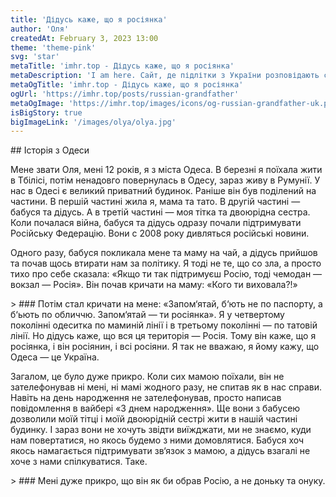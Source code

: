 ```yaml
---
title: 'Дідусь каже, що я росіянка'
author: 'Оля'
createdAt: February 3, 2023 13:00
theme: 'theme-pink'
svg: 'star'
metaTitle: 'imhr.top - Дідусь каже, що я росіянка'
metaDescription: 'I am here. Сайт, де підлітки з України розповідають свої історії.'
metaOgTitle: 'imhr.top - Дідусь каже, що я росіянка'
ogUrl: 'https://imhr.top/posts/russian-grandfather'
metaOgImage: 'https://imhr.top/images/icons/og-russian-grandfather-uk.png'
isBigStory: true
bigImageLink: '/images/olya/olya.jpg'
---
```


<Heading img="/images/olya/olya.jpg" />

<Medium>
  ## Історія з Одеси

  Мене звати Оля, мені 12 років, я з міста Одеса. В березні я поїхала жити в Тбілісі, потім ненадовго повернулась в Одесу, зараз живу в Румунії. 
  У нас в Одесі є великий приватний будинок. Раніше він був поділений на частини. В першій частині жила я, мама та тато. В другій частині — бабуся та дідусь. А в третій частині — моя тітка та двоюрідна сестра. Коли почалася війна, бабуся та дідусь одразу почали підтримувати Російську Федерацію. Вони с 2008 року дивляться російські новини.

  Одного разу, бабуся покликала мене та маму на чай, а дідусь прийшов та почав щось втирати нам за політику. Я тоді не те, що со зла, а просто тихо про себе сказала: «Якщо ти так підтримуєш Росію, тоді чемодан — вокзал — Росія». Він почав кричати на маму: «Кого ти виховала?!» 

</Medium>

<Large>
  > ### Потім стал кричати на мене: «Запом‘ятай, б‘ють не по паспорту, а б‘ьють по обличчю. Запом‘ятай — ти росіянка».
</Large>


<Medium>
  Я у четвертому поколінні одеситка по маминій лінії і в третьому поколінні — по татовій лінії. Но дідусь каже, що вся ця територія — Росія. Тому він каже, що я росіянка, і він росіянин, і всі росіяни. Я так не вважаю, я йому кажу, що Одеса — це Україна.

  Загалом, це було дуже прикро. Коли сих мамою поїхали, він не зателефонував ні мені, ні мамі жодного разу, не спитав як в нас справи. Навіть на день народження не зателефонував, просто написав повідомлення в вайбері «З днем народження». 
  Ще вони з бабусею дозволили моїй тітці і моїй двоюрідній сестрі жити в нашій частині будинку. І зараз вони не хочуть звідти виїжджати, ми не знаємо, куди нам повертатися, но якось будемо з ними домовлятися. Бабуся хоч якось намагається підтримувати зв‘язок з мамою, а дідусь взагалі не хоче з нами спілкуватися. 
  Таке. 
</Medium>

<Large>
  > ### Мені дуже прикро, що він як би обрав Росію, а не доньку та онуку.
</Large>


